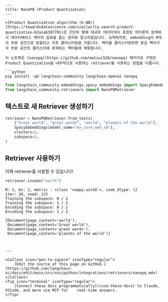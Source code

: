 ```mdx
---
title: NanoPQ (Product Quantization)
---

>[Product Quantization algorithm (k-NN)](https://towardsdatascience.com/similarity-search-product-quantization-b2a1a6397701)은 간단히 말해 대규모 데이터셋이 포함된 의미론적 검색에서 데이터베이스 벡터의 압축을 돕는 양자화 알고리즘입니다. 요약하자면, embedding이 M개의 부분 공간으로 분할되고 이후 클러스터링을 거칩니다. 벡터를 클러스터링하면 중심 벡터가 각 부분 공간의 클러스터에 존재하는 벡터들에 매핑됩니다.

이 노트북은 [nanopq](https://github.com/matsui528/nanopq) 패키지로 구현된 Product Quantization을 내부적으로 사용하는 retriever를 사용하는 방법을 다룹니다.

```python
pip install -qU langchain-community langchain-openai nanopq
```

```python
from langchain_community.embeddings.spacy_embeddings import SpacyEmbeddings
from langchain_community.retrievers import NanoPQRetriever
```

## 텍스트로 새 Retriever 생성하기

```python
retriever = NanoPQRetriever.from_texts(
    ["Great world", "great words", "world", "planets of the world"],
    SpacyEmbeddings(model_name="en_core_web_sm"),
    clusters=2,
    subspace=2,
)
```

## Retriever 사용하기

이제 retriever를 사용할 수 있습니다!

```python
retriever.invoke("earth")
```

```output
M: 2, Ks: 2, metric : <class 'numpy.uint8'>, code_dtype: l2
iter: 20, seed: 123
Training the subspace: 0 / 2
Training the subspace: 1 / 2
Encoding the subspace: 0 / 2
Encoding the subspace: 1 / 2
```

```output
[Document(page_content='world'),
 Document(page_content='Great world'),
 Document(page_content='great words'),
 Document(page_content='planets of the world')]
```

```python

```
```

---

<Callout icon="pen-to-square" iconType="regular">
    [Edit the source of this page on GitHub.](https://github.com/langchain-ai/docs/edit/main/src/oss/python/integrations/retrievers/nanopq.mdx)
</Callout>
<Tip icon="terminal" iconType="regular">
    [Connect these docs programmatically](/use-these-docs) to Claude, VSCode, and more via MCP for    real-time answers.
</Tip>

